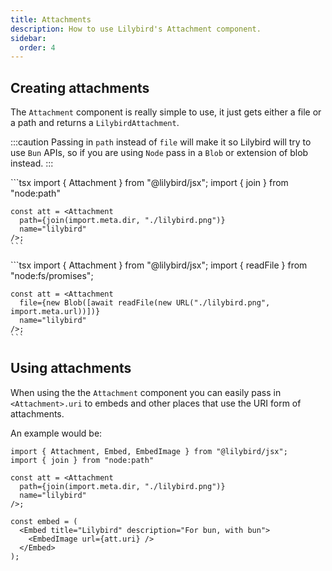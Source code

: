 ```yaml
---
title: Attachments
description: How to use Lilybird's Attachment component.
sidebar:
  order: 4
---
```



## Creating attachments

The `Attachment` component is really simple to use, it just gets either a file or a path and returns a `LilybirdAttachment`.

:::caution
Passing in `path` instead of `file` will make it so Lilybird will try to use `Bun` APIs, so if you are using `Node` pass in a `Blob` or extension of blob instead.
:::

<Tabs>
  <TabItem label="bun">
    ```tsx
    import { Attachment } from "@lilybird/jsx";
    import { join } from "node:path"

    const att = <Attachment
      path={join(import.meta.dir, "./lilybird.png")}
      name="lilybird"
    />;
    ```
  </TabItem>
  <TabItem label="node">
    ```tsx
    import { Attachment } from "@lilybird/jsx";
    import { readFile } from "node:fs/promises";

    const att = <Attachment 
      file={new Blob([await readFile(new URL("./lilybird.png", import.meta.url))])}
      name="lilybird"
    />;
    ```
  </TabItem>
</Tabs>

## Using attachments

When using the the `Attachment` component you can easily pass in `<Attachment>.uri` to embeds and other places that use the URI form of attachments.

An example would be:

```tsx ins="att.uri"
import { Attachment, Embed, EmbedImage } from "@lilybird/jsx";
import { join } from "node:path"

const att = <Attachment
  path={join(import.meta.dir, "./lilybird.png")}
  name="lilybird"
/>;

const embed = (
  <Embed title="Lilybird" description="For bun, with bun">
    <EmbedImage url={att.uri} />
  </Embed>
);
```